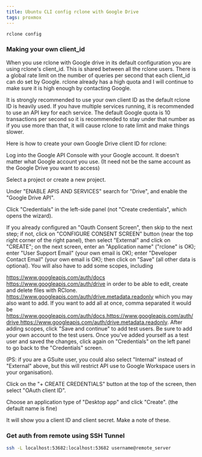 ```yaml
---
title: Ubuntu CLI config rclone with Google Drive
tags: proxmox
---
```


```bash copy
rclone config
```

### Making your own client_id

When you use rclone with Google drive in its default configuration you are using rclone's client_id. This is shared between all the rclone users. There is a global rate limit on the number of queries per second that each client_id can do set by Google. rclone already has a high quota and I will continue to make sure it is high enough by contacting Google.

It is strongly recommended to use your own client ID as the default rclone ID is heavily used. If you have multiple services running, it is recommended to use an API key for each service. The default Google quota is 10 transactions per second so it is recommended to stay under that number as if you use more than that, it will cause rclone to rate limit and make things slower.

Here is how to create your own Google Drive client ID for rclone:

Log into the Google API Console with your Google account. It doesn't matter what Google account you use. (It need not be the same account as the Google Drive you want to access)

Select a project or create a new project.

Under "ENABLE APIS AND SERVICES" search for "Drive", and enable the "Google Drive API".

Click "Credentials" in the left-side panel (not "Create credentials", which opens the wizard).

If you already configured an "Oauth Consent Screen", then skip to the next step; if not, click on "CONFIGURE CONSENT SCREEN" button (near the top right corner of the right panel), then select "External" and click on "CREATE"; on the next screen, enter an "Application name" ("rclone" is OK); enter "User Support Email" (your own email is OK); enter "Developer Contact Email" (your own email is OK); then click on "Save" (all other data is optional). You will also have to add some scopes, including

https://www.googleapis.com/auth/docs
https://www.googleapis.com/auth/drive in order to be able to edit, create and delete files with RClone.
https://www.googleapis.com/auth/drive.metadata.readonly which you may also want to add.
If you want to add all at once, comma separated it would be https://www.googleapis.com/auth/docs,https://www.googleapis.com/auth/drive,https://www.googleapis.com/auth/drive.metadata.readonly.
After adding scopes, click "Save and continue" to add test users. Be sure to add your own account to the test users. Once you've added yourself as a test user and saved the changes, click again on "Credentials" on the left panel to go back to the "Credentials" screen.

(PS: if you are a GSuite user, you could also select "Internal" instead of "External" above, but this will restrict API use to Google Workspace users in your organisation).

Click on the "+ CREATE CREDENTIALS" button at the top of the screen, then select "OAuth client ID".

Choose an application type of "Desktop app" and click "Create". (the default name is fine)

It will show you a client ID and client secret. Make a note of these.

### Get auth from remote using SSH Tunnel

```bash copy
ssh -L localhost:53682:localhost:53682 username@remote_server

```

